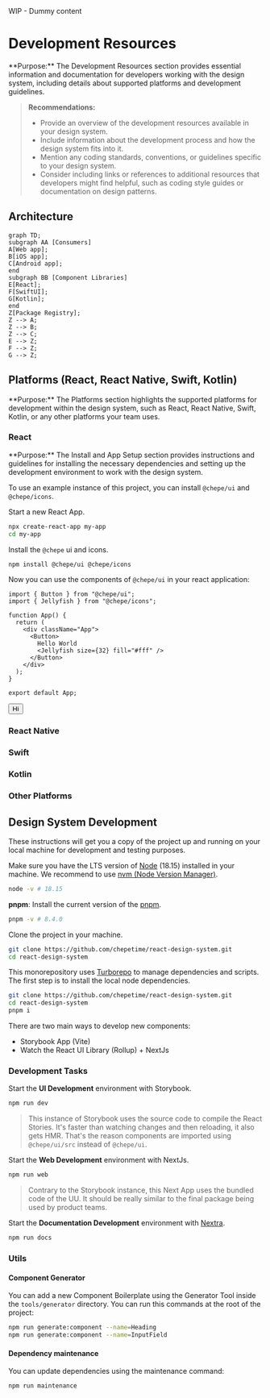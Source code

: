 
<Callout emoji="⚠️" type="warning">
  WIP - Dummy content
</Callout>

# Development Resources

<Callout emoji="💡" type="info">
  **Purpose:** The Development Resources section provides essential information
  and documentation for developers working with the design system, including
  details about supported platforms and development guidelines.
</Callout>

> **Recommendations:**
>
> - Provide an overview of the development resources available in your design system.
> - Include information about the development process and how the design system fits into it.
> - Mention any coding standards, conventions, or guidelines specific to your design system.
> - Consider including links or references to additional resources that developers might find helpful, such as coding style guides or documentation on design patterns.

## Architecture

```mermaid
graph TD;
subgraph AA [Consumers]
A[Web app];
B[iOS app];
C[Android app];
end
subgraph BB [Component Libraries]
E[React];
F[SwiftUI];
G[Kotlin];
end
Z[Package Registry];
Z --> A;
Z --> B;
Z --> C;
E --> Z;
F --> Z;
G --> Z;
```

## Platforms (React, React Native, Swift, Kotlin)

<Callout emoji="💡" type="info">
  **Purpose:** The Platforms section highlights the supported platforms for
  development within the design system, such as React, React Native, Swift,
  Kotlin, or any other platforms your team uses.
</Callout>

### React

<Callout emoji="💡" type="info">
  **Purpose:** The Install and App Setup section provides instructions and
  guidelines for installing the necessary dependencies and setting up the
  development environment to work with the design system.
</Callout>

To use an example instance of this project, you can install `@chepe/ui` and `@chepe/icons`.

Start a new React App.

```sh
npx create-react-app my-app
cd my-app
```

Install the `@chepe` ui and icons.

```sh copy
npm install @chepe/ui @chepe/icons
```

Now you can use the components of `@chepe/ui` in your react application:

```tsx filename="src/App.js" {1,2,7,8,9,10} copy
import { Button } from "@chepe/ui";
import { Jellyfish } from "@chepe/icons";

function App() {
  return (
    <div className="App">
      <Button>
        Hello World
        <Jellyfish size={32} fill="#fff" />
      </Button>
    </div>
  );
}

export default App;
```

<ComponentContainer>
  <Button>
    Hi
    <Jellyfish size={32} fill="#fff" />
  </Button>
</ComponentContainer>

### React Native

### Swift

### Kotlin

### Other Platforms

## Design System Development

These instructions will get you a copy of the project up and running on your local machine for development and testing purposes.

Make sure you have the LTS version of [Node](https://nodejs.dev/) (18.15) installed in your machine. We recommend to use [nvm (Node Version Manager)](https://github.com/nvm-sh/nvm).

```sh
node -v # 18.15
```

**pnpm**: Install the current version of the [pnpm](https://pnpm.io/).

```sh
pnpm -v # 8.4.0
```

Clone the project in your machine.

```sh
git clone https://github.com/chepetime/react-design-system.git
cd react-design-system
```

This monorepository uses [Turborepo](https://turbo.build/) to manage dependencies and scripts. The first step is to install the local node dependencies.

```sh
git clone https://github.com/chepetime/react-design-system.git
cd react-design-system
pnpm i
```

There are two main ways to develop new components:

- Storybook App (Vite)
- Watch the React UI Library (Rollup) + NextJs

### Development Tasks

Start the **UI Development** environment with Storybook.

```sh
npm run dev
```

> This instance of Storybook uses the source code to compile the React Stories. It's faster than watching changes and then reloading, it also gets HMR. That's the reason components are imported using `@chepe/ui/src` instead of `@chepe/ui`.

Start the **Web Development** environment with NextJs.

```sh
npm run web
```

> Contrary to the Storybook instance, this Next App uses the bundled code of the UU. It should be really similar to the final package being used by product teams.

Start the **Documentation Development** environment with [Nextra](https://nextra.site/).

```sh
npm run docs
```

### Utils

#### Component Generator

You can add a new Component Boilerplate using the Generator Tool inside the `tools/generator` directory. You can run this commands at the root of the project:

```sh
npm run generate:component --name=Heading
npm run generate:component --name=InputField
```

#### Dependency maintenance

You can update dependencies using the maintenance command:

```sh
npm run maintenance

```
